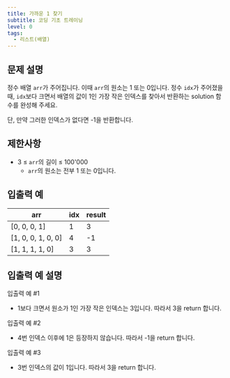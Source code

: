```yaml
---
title: 가까운 1 찾기
subtitle: 코딩 기초 트레이닝
level: 0
tags:
  - 리스트(배열)
---
```


## 문제 설명

정수 배열 `arr`가 주어집니다. 이때 `arr`의 원소는 1 또는 0입니다. 정수 `idx`가 주어졌을 때, `idx`보다 크면서 배열의 값이 1인 가장 작은 인덱스를 찾아서 반환하는 solution 함수를 완성해 주세요.

단, 만약 그러한 인덱스가 없다면 -1을 반환합니다.

## 제한사항

- 3 ≤ `arr`의 길이 ≤ 100'000
  - `arr`의 원소는 전부 1 또는 0입니다.

## 입출력 예

| arr                  | idx | result |
| -------------------- | --- | ------ |
| \[0, 0, 0, 1\]       | 1   | 3      |
| \[1, 0, 0, 1, 0, 0\] | 4   | -1     |
| \[1, 1, 1, 1, 0\]    | 3   | 3      |

## 입출력 예 설명

입출력 예 #1

- 1보다 크면서 원소가 1인 가장 작은 인덱스는 3입니다. 따라서 3을 return 합니다.

입출력 예 #2

- 4번 인덱스 이후에 1은 등장하지 않습니다. 따라서 -1을 return 합니다.

입출력 예 #3

- 3번 인덱스의 값이 1입니다. 따라서 3을 return 합니다.

